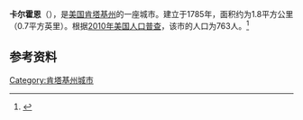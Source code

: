 {{Infobox City 
|chinese_name = 卡尔霍恩
|official_name = Calhoun
|image_flag = 
|image_seal = 
|image_skyline = 
|image_map = KYMap-doton-Calhoun.PNG
|map_caption =
|subdivision_type = [[國家|國家]]
|subdivision_name = {{USA}}
|leader_title = 
|leader_name = 
|subdivision_type1 = [[美國行政區劃|州]]
|subdivision_name1 = [[肯塔基州|肯塔基州]]
|subdivision_type2 = [[肯塔基州行政区划|县]]
|subdivision_name2 = McLean
|found_title            = 正式立市
|found_date             = 1785年
|area_total = 1.8
|area_land = 
|area_water = 
|population_as_of = 2010
|population_total = 763
|population_density = 
|timezone = 
|utc_offset = 
|timezone_DST = 
|utc_offset_DST = 
}}

'''卡尔霍恩'''（{{lang-en|'''Calhoun'''}}），是[[美国|美国]][[肯塔基州|肯塔基州]]的一座城市。建立于1785年，面积约为1.8平方公里（0.7平方英里）。根据[[2010年美国人口普查|2010年美国人口普查]]，该市的人口为763人。<ref name=census>{{cite web |url = http://www.census.gov/prod/www/abs/decennial/ |title = Census of Population and Housing |publisher = U.S. Census Bureau |accessdate = November 18, 2011 |archive-url = https://web.archive.org/web/20060208103743/http://www.census.gov/prod/www/abs/decennial/ |archive-date = 2006-02-08 |dead-url = yes }}</ref>

== 参考资料 ==
{{reflist}}

[[Category:肯塔基州城市|Category:肯塔基州城市]]


{{Kentucky-stub}}